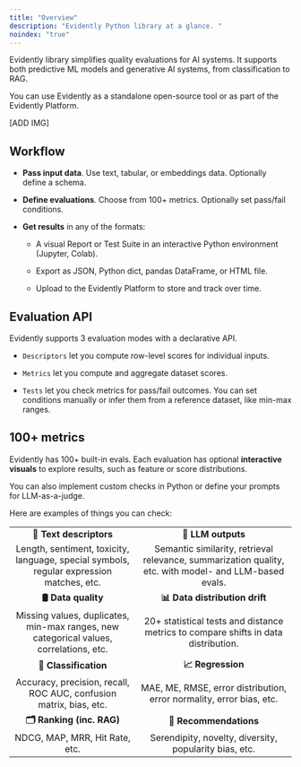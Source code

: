 ```yaml
---
title: "Overview"
description: "Evidently Python library at a glance. "
noindex: "true"
---
```


Evidently library simplifies quality evaluations for AI systems. It supports both predictive ML models and generative AI systems, from classification to RAG.

You can use Evidently as a standalone open-source tool or as part of the Evidently Platform.

\[ADD IMG]

## Workflow

* **Pass input data**. Use text, tabular, or embeddings data. Optionally define a schema.

* **Define evaluations**. Choose from 100+ metrics. Optionally set pass/fail conditions.

* **Get results** in any of the formats:

  * A visual Report or Test Suite in an interactive Python environment (Jupyter, Colab).

  * Export as JSON, Python dict, pandas DataFrame, or HTML file.

  * Upload to the Evidently Platform to store and track over time.

## Evaluation API

Evidently supports 3 evaluation modes with a declarative API.

* `Descriptors` let you compute row-level scores for individual inputs.

* `Metrics` let you compute and aggregate dataset scores.

* `Tests` let you check metrics for pass/fail outcomes. You can set conditions manually or infer them from a reference dataset, like min-max ranges.

## 100+ metrics

Evidently has 100+ built-in evals. Each evaluation has optional **interactive visuals** to explore results, such as feature or score distributions.

You can also implement custom checks in Python or define your prompts for LLM-as-a-judge.

Here are examples of things you can check:

|                                                                                          |                                                                                                        |
| :--------------------------------------------------------------------------------------: | :----------------------------------------------------------------------------------------------------: |
|                                  **🔡 Text descriptors**                                 |                                           **📝 LLM outputs**                                           |
| Length, sentiment, toxicity, language, special symbols, regular expression matches, etc. | Semantic similarity, retrieval relevance, summarization quality, etc. with model- and LLM-based evals. |
|                                    **🛢 Data quality**                                   |                                     **📊 Data distribution drift**                                     |
|  Missing values, duplicates, min-max ranges, new categorical values, correlations, etc.  |           20+ statistical tests and distance metrics to compare shifts in data distribution.           |
|                                   **🎯 Classification**                                  |                                            **📈 Regression**                                           |
|            Accuracy, precision, recall, ROC AUC, confusion matrix, bias, etc.            |                  MAE, ME, RMSE, error distribution, error normality, error bias, etc.                  |
|                                 **🗂 Ranking (inc. RAG)**                                |                                         **🛒 Recommendations**                                         |
|                              NDCG, MAP, MRR, Hit Rate, etc.                              |                         Serendipity, novelty, diversity, popularity bias, etc.                         |